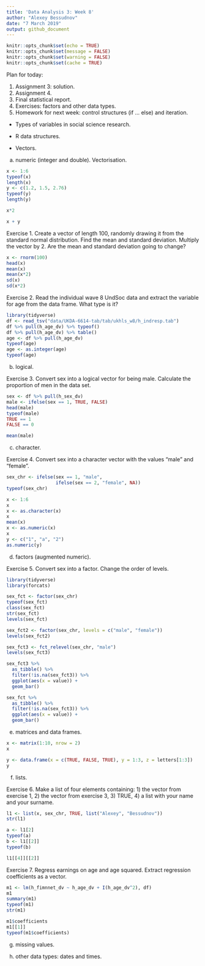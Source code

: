```yaml
---
title: 'Data Analysis 3: Week 8'
author: "Alexey Bessudnov"
date: "7 March 2019"
output: github_document
---
```


```r
knitr::opts_chunk$set(echo = TRUE)
knitr::opts_chunk$set(message = FALSE)
knitr::opts_chunk$set(warning = FALSE)
knitr::opts_chunk$set(cache = TRUE)

```
Plan for today:

1. Assignment 3: solution.
2. Assignment 4.
3. Final statistical report.
4. Exercises: factors and other data types.
5. Homework for next week: control structures (if ... else) and iteration.


- Types of variables in social science research.

- R data structures.

- Vectors.

a) numeric (integer and double). Vectorisation.

```r
x <- 1:6
typeof(x)
length(x)
y <- c(1.2, 1.5, 2.76)
typeof(y)
length(y)

x*2

x + y

```

Exercise 1. Create a vector of length 100, randomly drawing it from the standard normal distribution. Find the mean and standard deviation. Multiply the vector by 2. Are the mean and standard deviation going to change?

```r
x <- rnorm(100)
head(x)
mean(x)
mean(x*2)
sd(x)
sd(x*2)

```

Exercise 2. Read the individual wave 8 UndSoc data and extract the variable for age from the data frame. What type is it?

```r
library(tidyverse)
df <- read_tsv("data/UKDA-6614-tab/tab/ukhls_w8/h_indresp.tab")
df %>% pull(h_age_dv) %>% typeof()
df %>% pull(h_age_dv) %>% table()
age <- df %>% pull(h_age_dv)
typeof(age)
age <- as.integer(age)
typeof(age)

```

b) logical.

Exercise 3. Convert sex into a logical vector for being male. Calculate the proportion of men in the data set.

```r
sex <- df %>% pull(h_sex_dv)
male <- ifelse(sex == 1, TRUE, FALSE)
head(male)
typeof(male)
TRUE == 1
FALSE == 0

mean(male)

```

c) character.

Exercise 4. Convert sex into a character vector with the values "male" and "female".

```r
sex_chr <- ifelse(sex == 1, "male",
                  ifelse(sex == 2, "female", NA))
typeof(sex_chr)

x <- 1:6
x
x <- as.character(x)
x
mean(x)
x <- as.numeric(x)
x
y <- c("1", "a", "2")
as.numeric(y)

```

d) factors (augmented numeric).

Exercise 5. Convert sex into a factor. Change the order of levels.

```r
library(tidyverse)
library(forcats)

sex_fct <- factor(sex_chr)
typeof(sex_fct)
class(sex_fct)
str(sex_fct)
levels(sex_fct)

sex_fct2 <- factor(sex_chr, levels = c("male", "female"))
levels(sex_fct2)

sex_fct3 <- fct_relevel(sex_chr, "male")
levels(sex_fct3)

sex_fct3 %>%
  as_tibble() %>%
  filter(!is.na(sex_fct3)) %>%
  ggplot(aes(x = value)) +
  geom_bar()

sex_fct %>%
  as_tibble() %>%
  filter(!is.na(sex_fct3)) %>%
  ggplot(aes(x = value)) +
  geom_bar()
```

e) matrices and data frames.

```r
x <- matrix(1:10, nrow = 2)
x

y <- data.frame(x = c(TRUE, FALSE, TRUE), y = 1:3, z = letters[1:3])
y
``` 

f) lists.

Exercise 6. Make a list of four elements containing: 1) the vector from exercise 1, 2) the vector from exercise 3, 3) TRUE, 4) a list with your name and your surname.

```r
l1 <- list(x, sex_chr, TRUE, list("Alexey", "Bessudnov"))
str(l1)

a <- l1[2]
typeof(a)
b <- l1[[2]]
typeof(b)

l1[[4]][[2]]
```


Exercise 7. Regress earnings on age and age squared. Extract regression coefficients as a vector.

```r
m1 <- lm(h_fimnnet_dv ~ h_age_dv + I(h_age_dv^2), df)
m1
summary(m1)
typeof(m1)
str(m1)

m1$coefficients
m1[[1]]
typeof(m1$coefficients)

```

g) missing values.

h) other data types: dates and times.








